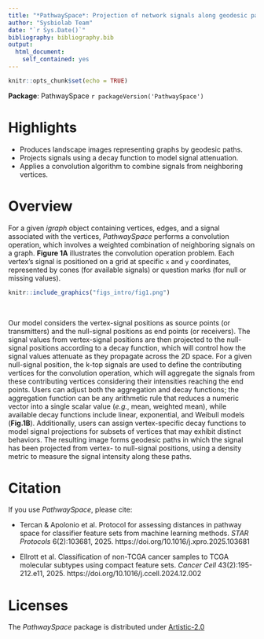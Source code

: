 ```yaml
---
title: "*PathwaySpace*: Projection of network signals along geodesic paths"
author: "Sysbiolab Team"
date: "`r Sys.Date()`"
bibliography: bibliography.bib
output: 
  html_document:
    self_contained: yes
---
```


```r
knitr::opts_chunk$set(echo = TRUE)
```

**Package**: PathwaySpace `r packageVersion('PathwaySpace')`
<br/>

# Highlights
* Produces landscape images representing graphs by geodesic paths.
* Projects signals using a decay function to model signal attenuation.
* Applies a convolution algorithm to combine signals from neighboring vertices.

# Overview

For a given *igraph* object containing vertices, edges, and a signal associated with the vertices, *PathwaySpace* performs a convolution operation, which involves a weighted combination of neighboring signals on a graph. **Figure 1A** illustrates the convolution operation problem. Each vertex's signal is positioned on a grid at specific `x` and `y` coordinates, represented by cones (for available signals) or question marks (for null or missing values).

```r
knitr::include_graphics("figs_intro/fig1.png")
```

<br/>

Our model considers the vertex-signal positions as source points (or transmitters) and the null-signal positions as end points (or receivers). The signal values from vertex-signal positions are then projected to the null-signal positions according to a decay function, which will control how the signal values attenuate as they propagate across the 2D space. For a given null-signal position, the k-top signals are used to define the contributing vertices for the convolution operation, which will aggregate the signals from these contributing vertices considering their intensities reaching the end points. Users can adjust both the aggregation and decay functions; the aggregation function can be any arithmetic rule that reduces a numeric vector into a single scalar value (*e.g.*, mean, weighted mean), while available decay functions include linear, exponential, and Weibull models (**Fig.1B**). Additionally, users can assign vertex-specific decay functions to model signal projections for subsets of vertices that may exhibit distinct behaviors. The resulting image forms geodesic paths in which the signal has been projected from vertex- to null-signal positions, using a density metric to measure the signal intensity along these paths.

# Citation

If you use *PathwaySpace*, please cite:

* Tercan & Apolonio et al. Protocol for assessing distances in pathway space for classifier feature sets from machine learning methods. *STAR Protocols* 6(2):103681, 2025. https://doi.org/10.1016/j.xpro.2025.103681

* Ellrott et al. Classification of non-TCGA cancer samples to TCGA molecular subtypes using compact feature sets. *Cancer Cell* 43(2):195-212.e11, 2025. https://doi.org/10.1016/j.ccell.2024.12.002

# Licenses

The *PathwaySpace* package is distributed under [Artistic-2.0](https://www.r-project.org/Licenses/Artistic-2.0)
